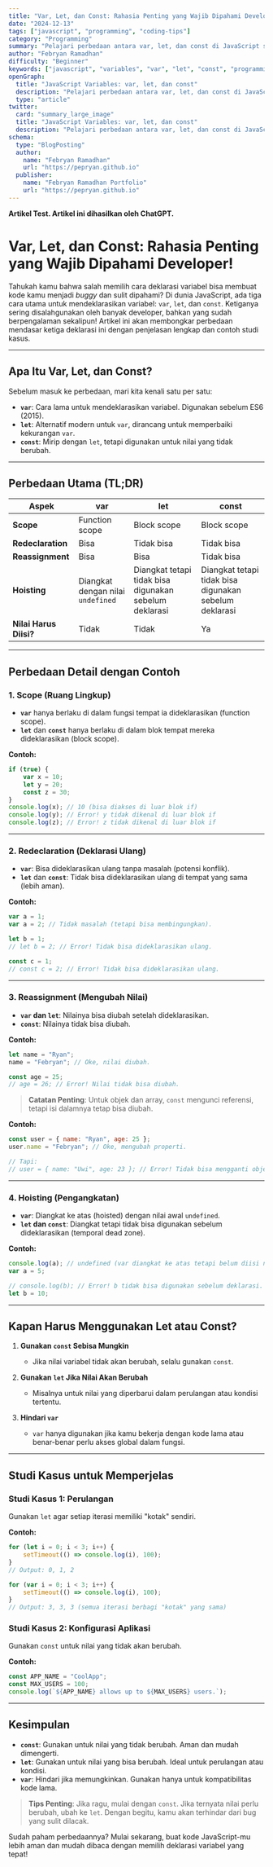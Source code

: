 ```yaml
---
title: "Var, Let, dan Const: Rahasia Penting yang Wajib Dipahami Developer!"
date: "2024-12-13"
tags: ["javascript", "programming", "coding-tips"]
category: "Programming"
summary: "Pelajari perbedaan antara var, let, dan const di JavaScript serta kenapa kamu harus mulai menggunakan let dan const untuk kode yang lebih aman dan modern!"
author: "Febryan Ramadhan"
difficulty: "Beginner"
keywords: ["javascript", "variables", "var", "let", "const", "programming"]
openGraph:
  title: "JavaScript Variables: var, let, dan const"
  description: "Pelajari perbedaan antara var, let, dan const di JavaScript untuk kode yang lebih aman dan modern."
  type: "article"
twitter:
  card: "summary_large_image"
  title: "JavaScript Variables: var, let, dan const"
  description: "Pelajari perbedaan antara var, let, dan const di JavaScript untuk kode yang lebih aman dan modern."
schema:
  type: "BlogPosting"
  author:
    name: "Febryan Ramadhan"
    url: "https://pepryan.github.io"
  publisher:
    name: "Febryan Ramadhan Portfolio"
    url: "https://pepryan.github.io"
---
```


**Artikel Test. Artikel ini dihasilkan oleh ChatGPT.**

# Var, Let, dan Const: Rahasia Penting yang Wajib Dipahami Developer!

Tahukah kamu bahwa salah memilih cara deklarasi variabel bisa membuat kode kamu menjadi *buggy* dan sulit dipahami? Di dunia JavaScript, ada tiga cara utama untuk mendeklarasikan variabel: `var`, `let`, dan `const`. Ketiganya sering disalahgunakan oleh banyak developer, bahkan yang sudah berpengalaman sekalipun! Artikel ini akan membongkar perbedaan mendasar ketiga deklarasi ini dengan penjelasan lengkap dan contoh studi kasus.

---

## Apa Itu Var, Let, dan Const?

Sebelum masuk ke perbedaan, mari kita kenali satu per satu:

- **`var`**: Cara lama untuk mendeklarasikan variabel. Digunakan sebelum ES6 (2015).
- **`let`**: Alternatif modern untuk `var`, dirancang untuk memperbaiki kekurangan `var`.
- **`const`**: Mirip dengan `let`, tetapi digunakan untuk nilai yang tidak berubah.

---

## Perbedaan Utama (TL;DR)

| **Aspek**           | **var**                           | **let**                          | **const**                          |
|---------------------|-----------------------------------|-----------------------------------|------------------------------------|
| **Scope**           | Function scope                   | Block scope                      | Block scope                       |
| **Redeclaration**   | Bisa                             | Tidak bisa                       | Tidak bisa                        |
| **Reassignment**    | Bisa                             | Bisa                             | Tidak bisa                        |
| **Hoisting**        | Diangkat dengan nilai `undefined` | Diangkat tetapi tidak bisa digunakan sebelum deklarasi | Diangkat tetapi tidak bisa digunakan sebelum deklarasi |
| **Nilai Harus Diisi?** | Tidak                           | Tidak                            | Ya                                |

---

## Perbedaan Detail dengan Contoh

### 1. Scope (Ruang Lingkup)

- **`var`** hanya berlaku di dalam fungsi tempat ia dideklarasikan (function scope).
- **`let`** dan **`const`** hanya berlaku di dalam blok tempat mereka dideklarasikan (block scope).

**Contoh:**
```javascript showLineNumbers
if (true) {
    var x = 10;
    let y = 20;
    const z = 30;
}
console.log(x); // 10 (bisa diakses di luar blok if)
console.log(y); // Error! y tidak dikenal di luar blok if
console.log(z); // Error! z tidak dikenal di luar blok if
```

---

### 2. Redeclaration (Deklarasi Ulang)

- **`var`**: Bisa dideklarasikan ulang tanpa masalah (potensi konflik).
- **`let`** dan **`const`**: Tidak bisa dideklarasikan ulang di tempat yang sama (lebih aman).

**Contoh:**
```javascript
var a = 1;
var a = 2; // Tidak masalah (tetapi bisa membingungkan).

let b = 1;
// let b = 2; // Error! Tidak bisa dideklarasikan ulang.

const c = 1;
// const c = 2; // Error! Tidak bisa dideklarasikan ulang.
```

---

### 3. Reassignment (Mengubah Nilai)

- **`var` dan `let`**: Nilainya bisa diubah setelah dideklarasikan.
- **`const`**: Nilainya tidak bisa diubah.

**Contoh:**
```javascript
let name = "Ryan";
name = "Febryan"; // Oke, nilai diubah.

const age = 25;
// age = 26; // Error! Nilai tidak bisa diubah.
```

> **Catatan Penting**: Untuk objek dan array, `const` mengunci referensi, tetapi isi dalamnya tetap bisa diubah.

**Contoh:**
```javascript
const user = { name: "Ryan", age: 25 };
user.name = "Febryan"; // Oke, mengubah properti.

// Tapi:
// user = { name: "Uwi", age: 23 }; // Error! Tidak bisa mengganti objek.
```

---

### 4. Hoisting (Pengangkatan)

- **`var`**: Diangkat ke atas (hoisted) dengan nilai awal `undefined`.
- **`let` dan `const`**: Diangkat tetapi tidak bisa digunakan sebelum dideklarasikan (temporal dead zone).

**Contoh:**
```javascript
console.log(a); // undefined (var diangkat ke atas tetapi belum diisi nilai)
var a = 5;

// console.log(b); // Error! b tidak bisa digunakan sebelum deklarasi.
let b = 10;
```

---

## Kapan Harus Menggunakan Let atau Const?

1. **Gunakan `const` Sebisa Mungkin**
   - Jika nilai variabel tidak akan berubah, selalu gunakan `const`.

2. **Gunakan `let` Jika Nilai Akan Berubah**
   - Misalnya untuk nilai yang diperbarui dalam perulangan atau kondisi tertentu.

3. **Hindari `var`**
   - `var` hanya digunakan jika kamu bekerja dengan kode lama atau benar-benar perlu akses global dalam fungsi.

---

## Studi Kasus untuk Memperjelas

### Studi Kasus 1: Perulangan
Gunakan `let` agar setiap iterasi memiliki "kotak" sendiri.

**Contoh:**
```javascript
for (let i = 0; i < 3; i++) {
    setTimeout(() => console.log(i), 100);
}
// Output: 0, 1, 2

for (var i = 0; i < 3; i++) {
    setTimeout(() => console.log(i), 100);
}
// Output: 3, 3, 3 (semua iterasi berbagi "kotak" yang sama)
```

### Studi Kasus 2: Konfigurasi Aplikasi
Gunakan `const` untuk nilai yang tidak akan berubah.

**Contoh:**
```javascript
const APP_NAME = "CoolApp";
const MAX_USERS = 100;
console.log(`${APP_NAME} allows up to ${MAX_USERS} users.`);
```

---

## Kesimpulan

- **`const`**: Gunakan untuk nilai yang tidak berubah. Aman dan mudah dimengerti.
- **`let`**: Gunakan untuk nilai yang bisa berubah. Ideal untuk perulangan atau kondisi.
- **`var`**: Hindari jika memungkinkan. Gunakan hanya untuk kompatibilitas kode lama.

> **Tips Penting**: Jika ragu, mulai dengan `const`. Jika ternyata nilai perlu berubah, ubah ke `let`. Dengan begitu, kamu akan terhindar dari bug yang sulit dilacak.

Sudah paham perbedaannya? Mulai sekarang, buat kode JavaScript-mu lebih aman dan mudah dibaca dengan memilih deklarasi variabel yang tepat!

